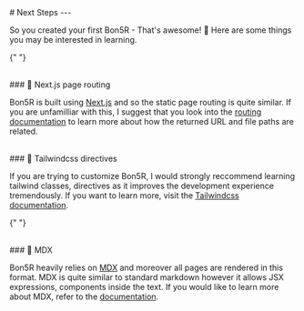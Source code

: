 
<PageTitle title="Next Steps" />

<Sidebar />
<MDXDocs>
  <DocsAd />
  # Next Steps
  <Contributors contributors={["manuanish"]} readTime={2} />
  ---

So you created your first Bon5R - That's awesome! 🥳 Here are some things you
may be interested in learning.

{" "}

<br />
### 🔌 Next.js page routing

Bon5R is built using [Next.js](https://nextjs.org)
and so the static page routing is quite similar. If you are unfamilliar with
this, I suggest that you look into the [routing
documentation](https://nextjs.org/docs/routing/introduction) to learn more about
how the returned URL and file paths are related.

<br />
### 🎨 Tailwindcss directives

If you are trying to customize Bon5R, I would strongly
reccommend learning tailwind classes, directives as it improves the development
experience tremendously. If you want to learn more, visit the [Tailwindcss documentation](https://tailwindcss.com/docs/installation).

{" "}

<br />
### 📖 MDX

Bon5R heavily relies on [MDX](https://mdxjs.com) and moreover all pages
are rendered in this format. MDX is quite similar to standard markdown however
it allows JSX expressions, components inside the text. If you would like to learn
more about MDX, refer to the [documentation](https://mdxjs.com/docs/what-is-mdx/).

  <br />
  <br />
  <br />
  <NextPage
    nextPage="Component Documentation"
    previousPage="Installation"
    prevHref="/docs/getting-started/installation"
    nextHref="/docs/component-docs"
  />
</MDXDocs>

